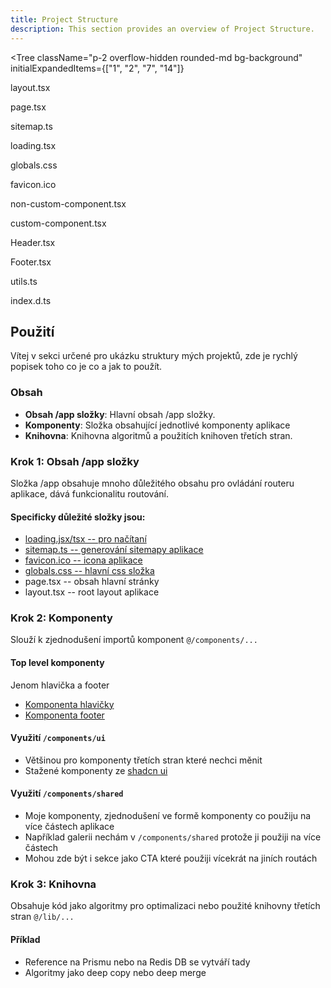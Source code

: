 ```yaml
---
title: Project Structure
description: This section provides an overview of Project Structure.
---
```


<Tree
  className="p-2 overflow-hidden rounded-md bg-background"
  initialExpandedItems={["1", "2", "7", "14"]}
>
  <Folder element="src" value="1">
    <Folder value="2" element="app">
      <Link href="/docs/useful/hidden-folder">
        <Folder value="3" element="_services" />
      </Link>
      <File value="3" className="py-0 rounded-sm" isSelectable={false}>
        <p className="m-0">layout.tsx</p>
      </File>
      <File value="4" className="py-0 rounded-sm" isSelectable={false}>
        <p className="m-0">page.tsx</p>
      </File>
      <File value="5" className="py-0 rounded-sm">
        <Link href="/docs/useful/sitemap">
          <p className="m-0">sitemap.ts</p>
        </Link>
      </File>
      <File value="5" className="py-0 rounded-sm">
        <Link href="/docs/useful/loading">
          <p className="m-0">loading.tsx</p>
        </Link>
      </File>
      <File value="5" className="py-0 rounded-sm">
        <Link href="/docs/useful/globals-css">
          <p className="m-0">globals.css</p>
        </Link>
      </File>
      <File value="6" className="py-0 rounded-sm">
        <Link href="/docs/useful/favicon">
          <p className="m-0">favicon.ico</p>
        </Link>
      </File>
    </Folder>
    <Folder value="7" element="components">
      <Folder isSelectable={false} value="8" element="ui">
        <File value="9" className="py-0 rounded-sm">
          <p className="m-0">non-custom-component.tsx</p>
        </File>
      </Folder>
      <Folder isSelectable={false} value="8" element="shared">
        <File value="9" className="py-0 rounded-sm">
          <p className="m-0">custom-component.tsx</p>
        </File>
      </Folder>
      <File value="10" className="py-0 rounded-sm">
        <Link href="/docs/components/header">
          <p className="m-0">Header.tsx</p>
        </Link>
      </File>
      <File value="11" className="py-0 rounded-sm">
        <Link href="https://www.hyperui.dev/components/marketing/footers">
          <p className="m-0">Footer.tsx</p>
        </Link>
      </File>
    </Folder>
    <Folder value="12" element="lib">
      <File className="py-0 rounded-sm" isSelectable={false} value="13">
        <p className="m-0">utils.ts</p>
      </File>
    </Folder>
    <Folder value="14" element="types">
      <File className="py-0 rounded-sm" value="15">
        <Link href="/docs/useful/types">
          <p className="m-0">index.d.ts</p>
        </Link>
      </File>
    </Folder>
  </Folder>
</Tree>

## Použití

Vítej v sekci určené pro ukázku struktury mých projektů, zde je rychlý popisek toho co je co a jak to použít.

### Obsah

- **Obsah /app složky**: Hlavní obsah /app složky.
- **Komponenty**: Složka obsahující jednotlivé komponenty aplikace
- **Knihovna**: Knihovna algoritmů a použitích knihoven třetích stran.

### Krok 1: Obsah /app složky

Složka /app obsahuje mnoho důležitého obsahu pro ovládání routeru aplikace, dává funkcionalitu routování.

#### Specificky důležité složky jsou:

- [loading.jsx/tsx -- pro načítaní]("/docs/useful/loading")
- [sitemap.ts -- generování sitemapy aplikace]("/docs/useful/sitemap")
- [favicon.ico -- icona aplikace]("/docs/useful/favicon")
- [globals.css -- hlavní css složka]("/docs/useful/globals-css")
- page.tsx -- obsah hlavní stránky
- layout.tsx -- root layout aplikace

### Krok 2: Komponenty

Slouží k zjednodušení importů komponent
`@/components/...`

#### Top level komponenty

Jenom hlavička a footer

- [Komponenta hlavičky]("/docs/components/header")
- [Komponenta footer]("https://www.hyperui.dev/components/marketing/footers")

#### Využití `/components/ui`

- Většinou pro komponenty třetích stran které nechci měnit
- Stažené komponenty ze [shadcn ui](https://ui.shadcn.com/docs/components)

#### Využití `/components/shared`

- Moje komponenty, zjednodušení ve formě komponenty co použiju na více částech aplikace
- Například galerii nechám v `/components/shared` protože ji použiji na více částech
- Mohou zde být i sekce jako CTA které použiji vícekrát na jiních routách

### Krok 3: Knihovna

Obsahuje kód jako algoritmy pro optimalizaci nebo použité knihovny třetích stran
`@/lib/...`

#### Příklad

- Reference na Prismu nebo na Redis DB se vytváří tady
- Algoritmy jako deep copy nebo deep merge
